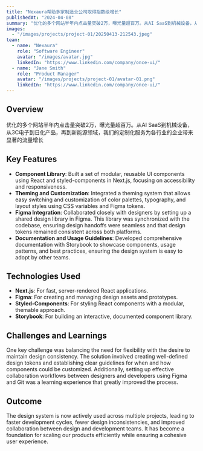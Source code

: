 ```yaml
---
title: "Nexaura帮助多家制造业公司取得指数级增长"
publishedAt: "2024-04-08"
summary: "优化的多个网站半年内点击量突破2万，曝光量超百万。从AI SaaS到机械设备，从3C电子到日化产品，再到新能源领域，我们的定制化服务为各行业的企业带来显著的流量增长"
images:
  - "/images/projects/project-01/20250413-212543.jpeg"
team:
  - name: "Nexaura"
    role: "Software Engineer"
    avatar: "/images/avatar.jpg"
    linkedIn: "https://www.linkedin.com/company/once-ui/"
  - name: "Jane Smith"
    role: "Product Manager"
    avatar: "/images/projects/project-01/avatar-01.png"
    linkedIn: "https://www.linkedin.com/company/once-ui/"
---
```


## Overview

优化的多个网站半年内点击量突破2万，曝光量超百万。从AI SaaS到机械设备，从3C电子到日化产品，再到新能源领域，我们的定制化服务为各行业的企业带来显著的流量增长

## Key Features

- **Component Library**: Built a set of modular, reusable UI components using React and styled-components in Next.js, focusing on accessibility and responsiveness.
- **Theming and Customization**: Integrated a theming system that allows easy switching and customization of color palettes, typography, and layout styles using CSS variables and Figma tokens.
- **Figma Integration**: Collaborated closely with designers by setting up a shared design library in Figma. This library was synchronized with the codebase, ensuring design handoffs were seamless and that design tokens remained consistent across both platforms.
- **Documentation and Usage Guidelines**: Developed comprehensive documentation with Storybook to showcase components, usage patterns, and best practices, ensuring the design system is easy to adopt by other teams.

## Technologies Used

- **Next.js**: For fast, server-rendered React applications.
- **Figma**: For creating and managing design assets and prototypes.
- **Styled-Components**: For styling React components with a modular, themable approach.
- **Storybook**: For building an interactive, documented component library.

## Challenges and Learnings

One key challenge was balancing the need for flexibility with the desire to maintain design consistency. The solution involved creating well-defined design tokens and establishing clear guidelines for when and how components could be customized. Additionally, setting up effective collaboration workflows between designers and developers using Figma and Git was a learning experience that greatly improved the process.

## Outcome

The design system is now actively used across multiple projects, leading to faster development cycles, fewer design inconsistencies, and improved collaboration between design and development teams. It has become a foundation for scaling our products efficiently while ensuring a cohesive user experience.